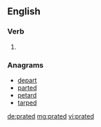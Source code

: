 ==English==

===Verb===
{{head|en}}

# {{en-past of|prate}}

===Anagrams===
* [[depart#English|depart]]
* [[parted#English|parted]]
* [[petard#English|petard]]
* [[tarped#English|tarped]]

[[de:prated]]
[[mg:prated]]
[[vi:prated]]